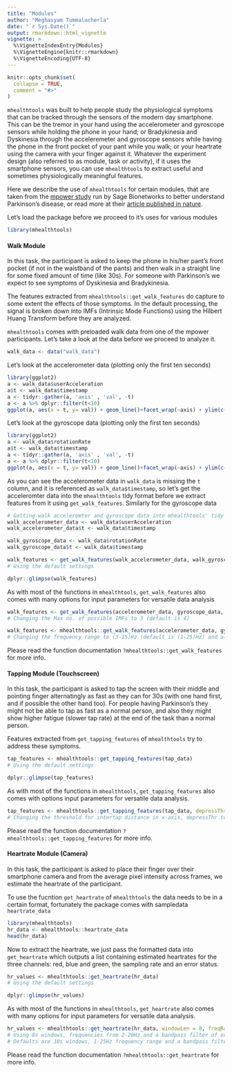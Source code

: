 ```yaml
---
title: "Modules"
author: "Meghasyam Tummalacherla"
date: "`r Sys.Date()`"
output: rmarkdown::html_vignette
vignette: >
  %\VignetteIndexEntry{Modules}
  %\VignetteEngine{knitr::rmarkdown}
  %\VignetteEncoding{UTF-8}
---
```

  
```r
knitr::opts_chunk$set(
  collapse = TRUE,
  comment = "#>"
)
```

`mhealthtools` was built to help people study the physiological symptoms that can be tracked through the sensors of the modern day smartphone. This can be the tremor in your hand using the accelerometer and gyroscope sensors while holding the phone in your hand; or Bradykinesia and Dyskinesia through the acceleremeter and gyroscope sensors while having the phone in the front pocket of your pant while you walk; or your heartrate using the camera with your finger against it. Whatever the experiment design (also referred to as module, task or activity), if it uses the smartphone sensors, you can use `mhealthtools` to extract useful and sometimes physiologically meaningful features.

Here we describe the use of `mhealthtools` for certain modules, that are taken from the [mpower study](https://parkinsonmpower.org/) run by Sage Bionetworks to better understand Parkinson's disease, or read more at their [article published in nature](https://www.nature.com/articles/sdata201611).

Let's load the package before we proceed to it's uses for various modules

```r
library(mhealthtools)
```

#### Walk Module

In this task, the participant is asked to keep the phone in his/her pant's front pocket (if not in the waistband of the pants) and then walk in a straight line for some fixed amount of time (like 30s). For someone with Parkinson's we expect to see symptoms of Dyskinesia and Bradykinesia. 

The features extracted from `mhealthtools::get_walk_features` do capture to some extent the effects of those symptoms. In the default processing, the signal is broken down into IMFs (Intrinsic Mode Functions) using the Hilbert Huang Transform before they are analyzed.

`mhealthtools` comes with preloaded walk data from one of the mpower participants. Let's take a look at the data before we proceed to analyze it.

```r
walk_data <- data("walk_data")
```

Let's look at the accelerometer data (plotting only the first ten seconds)

```r
library(ggplot2)
a <- walk_data$userAcceleration
a$t <- walk_data$timestamp
a <- tidyr::gather(a, 'axis' , 'val', -t)
a <- a %>% dplyr::filter(t<10)
ggplot(a, aes(x = t, y= val)) + geom_line()+facet_wrap(~axis) + ylim(c(-0.025, 0.025))
```

Let's look at the gyroscope data (plotting only the first ten seconds)

```r
library(ggplot2)
a <- walk_data$rotationRate
a$t <- walk_data$timestamp
a <- tidyr::gather(a, 'axis' , 'val', -t)
a <- a %>% dplyr::filter(t<10)
ggplot(a, aes(x = t, y= val)) + geom_line()+facet_wrap(~axis) + ylim(c(-0.025, 0.025))
```

As you can see the accelerometer data in `walk_data` is missing the `t` column, and it is referenced as `walk_data$timestamp`, so let's get the acceleromter data into the `mhealthtools` tidy format before we extract features from it using `get_walk_features`. Similarly for the gyroscope data

```r
# Getting walk acceleromter and gyroscope data into mhealthtools' tidy format
walk_accelerometer_data <- walk_data$userAcceleration
walk_accelerometer_data$t <- walk_data$timestamp

walk_gyroscope_data <- walk_data$rotationRate
walk_gyroscope_data$t <- walk_data$timestamp
```

```r
walk_features <- get_walk_features(walk_accelerometer_data, walk_gyroscope_data)
# Using the default settings

dplyr::glimpse(walk_features)
```

As with most of the functions in `mhealthtools`, `get_walk_features` also comes with many options for input parameters for versatile data analysis

```r
walk_features <- get_walk_features(accelerometer_data, gyroscope_data, max_imf = 3)
# Changing the Max no. of possible IMFs to 3 (default is 4)
```

```r
walk_features <- mhealthtools::get_walk_features(accelerometer_data, gyroscope_data, frequency_range = c(3,15), gravity_data = gravity_data)
# Changing the frequency range to (3-15)Hz (default is (1-25)Hz) and also giving in a gravity data to tag outlier windows (i,e windows which might be outliers based on the change in gravity value)
```

Please read the function documentation `?mhealthtools::get_walk_features` for more info.

#### Tapping Module (Touchscreen)

In this task, the participant is asked to tap the screen with their middle and pointing finger alternatingly as fast as they can for 30s (with one hand first, and if possible the other hand too). For people having Parkinson's they might not be able to tap as fast as a normal person, and also they might show higher fatigue (slower tap rate) at the end of the task than a normal person.

Features extracted from `get_tapping_features` of `mhealthtools` try to address these symptoms.

```r
tap_features <- mhealthtools::get_tapping_features(tap_data)
# Using the default settings

dplyr::glimpse(tap_features)
```

As with most of the functions in `mhealthtools`, `get_tapping_features` also comes with options input parameters for versatile data analysis. 

```r
tap_features <- mhealthtools::get_tapping_features(tap_data, depressThr = 10)
# Changing the threshold for intertap distance in x-axis, depressThr to 10 (default is 20)
```

Please read the function documentation `?mhealthtools::get_tapping_features` for more info.

####  Heartrate Module (Camera)

In this task, the participant is asked to place their finger over their smartphone camera and from the average pixel intensity across frames, we estimate the heartrate of the participant. 

To use the fucntion `get_heartrate` of `mhealthtools` the data needs to be in a certain format, fortunately the package comes with sampledata `heartrate_data`

```r
library(mhealthtools)
hr_data <- mhealthtools::heartrate_data
head(hr_data)
```

Now to extract the heartrate, we just pass the formatted data into `get_heartrate` which outputs a list containing estimated heartrates for the three channels: red, blue and green, the sampling rate and an error status.

```r
hr_values <- mhealthtools::get_heartrate(hr_data)
# Using the default settings
```

```r
dplyr::glimpse(hr_values)
```

As with most of the functions in `mhealthtools`, `get_heartrate` also comes with many options for input parameters for versatile data analysis. 


```r
hr_values <- mhealthtools::get_heartrate(hr_data, windowLen = 8, freqRange = c(2,20), bpforder = 64)
# Using 8s windows, frequencies from 2-20Hz and a bandpass filter of order 64
# Defaults are 10s windows, 1-25Hz frequency range and a bandpass filter of order 128
```

Please read the function documentation `?mhealthtools::get_heartrate` for more info.


